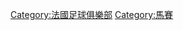 {{Commons cat|Olympique de Marseille}}

[[Category:法國足球俱樂部|Category:法國足球俱樂部]]
[[Category:馬賽|Category:馬賽]]